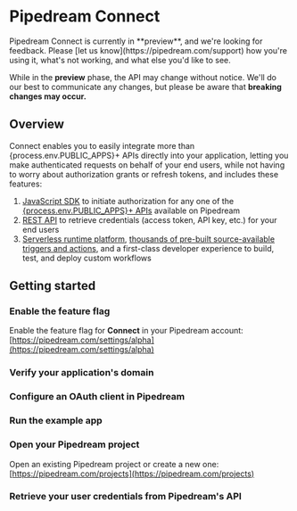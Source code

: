 
# Pipedream Connect

<Callout type="info">
Pipedream Connect is currently in **preview**, and we're looking for feedback. Please [let us know](https://pipedream.com/support) how you're using it, what's not working, and what else you'd like to see.

While in the **preview** phase, the API may change without notice. We'll do our best to communicate any changes, but please be aware that **breaking changes may occur.**
</Callout>

## Overview

Connect enables you to easily integrate more than {process.env.PUBLIC_APPS}+ APIs directly into your application, letting you make authenticated requests on behalf of your end users, while not having to worry about authorization grants or refresh tokens, and includes these features:
1. [JavaScript SDK](https://github.com/PipedreamHQ/pipedream/tree/master/packages/sdk) to initiate authorization for any one of the [{process.env.PUBLIC_APPS}+ APIs](https://pipedream.com/apps) available on Pipedream
2. [REST API](/connected-accounts/api) to retrieve credentials (access token, API key, etc.) for your end users
3. [Serverless runtime platform](/), [thousands of pre-built source-available triggers and actions](https://github.com/PipedreamHQ/pipedream/tree/master/components), and a first-class developer experience to build, test, and deploy custom workflows

## Getting started

<Steps>

### Enable the feature flag
Enable the feature flag for **Connect** in your Pipedream account: [https://pipedream.com/settings/alpha](https://pipedream.com/settings/alpha)

### Verify your application's domain


### Configure an OAuth client in Pipedream


### Run the example app


### Open your Pipedream project
Open an existing Pipedream project or create a new one: [https://pipedream.com/projects](https://pipedream.com/projects)


### Retrieve your user credentials from Pipedream's API


</Steps>

